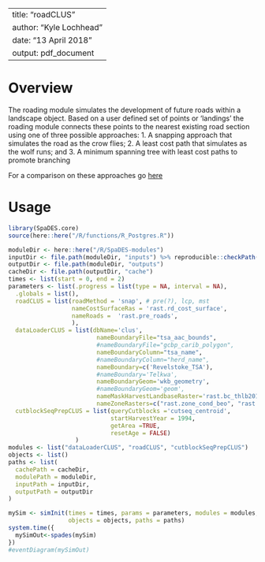 <!--
Copyright 2018 Province of British Columbia
 
Licensed under the Apache License, Version 2.0 (the "License");
you may not use this file except in compliance with the License.
You may obtain a copy of the License at
 
http://www.apache.org/licenses/LICENSE-2.0
 
Unless required by applicable law or agreed to in writing, software distributed under the License is distributed on an "AS IS" BASIS,
WITHOUT WARRANTIES OR CONDITIONS OF ANY KIND, either express or implied.
See the License for the specific language governing permissions and limitations under the License.-->

---
title: "roadCLUS"
author: "Kyle Lochhead"
date: "13 April 2018"
output: pdf_document
---

# Overview

The roading module simulates the development of future roads within a landscape object. Based on a user defined set of points or 'landings' the roading module connects these points to the nearest existing road section using one of three possible approaches:
1. A snapping approach that simulates the road as the crow flies;
2. A least cost path that simulates as the wolf runs; and
3. A minimum spanning tree with least cost paths to promote branching

For a comparison on these approaches go [here](https://github.com/bcgov/clus/blob/master/reports/roads/draft-CLUS-roads.md)


# Usage

```r
library(SpaDES.core)
source(here::here("/R/functions/R_Postgres.R"))

moduleDir <- here::here("/R/SpaDES-modules")
inputDir <- file.path(moduleDir, "inputs") %>% reproducible::checkPath(create = TRUE)
outputDir <- file.path(moduleDir, "outputs")
cacheDir <- file.path(outputDir, "cache")
times <- list(start = 0, end = 2)
parameters <- list(.progress = list(type = NA, interval = NA),
  .globals = list(),
  roadCLUS = list(roadMethod = 'snap', # pre(?), lcp, mst
                  nameCostSurfaceRas = 'rast.rd_cost_surface', 
                  nameRoads =  'rast.pre_roads',
                  ),
  dataLoaderCLUS = list(dbName='clus',
                         nameBoundaryFile="tsa_aac_bounds",
                         #nameBoundaryFile="gcbp_carib_polygon",
                         nameBoundaryColumn="tsa_name",
                         #nameBoundaryColumn="herd_name",
                         nameBoundary=c('Revelstoke_TSA'), 
                         #nameBoundary='Telkwa',
                         nameBoundaryGeom='wkb_geometry',
                         #nameBoundaryGeom='geom',
                         nameMaskHarvestLandbaseRaster='rast.bc_thlb2018',
                         nameZoneRasters=c("rast.zone_cond_beo", "rast.zone_cond_vqo", "rast.zone_cond_wha", "rast.zone_cond_uwr", "rast.zone_cond_nharv", "rast.zone_cond_crithab")),
  cutblockSeqPrepCLUS = list(queryCutblocks ='cutseq_centroid',
                             startHarvestYear = 1994, 
                             getArea =TRUE,
                             resetAge = FALSE)
                   )
modules <- list("dataLoaderCLUS", "roadCLUS", "cutblockSeqPrepCLUS")
objects <- list()
paths <- list(
  cachePath = cacheDir,
  modulePath = moduleDir,
  inputPath = inputDir,
  outputPath = outputDir
)

mySim <- simInit(times = times, params = parameters, modules = modules,
                 objects = objects, paths = paths)
system.time({
  mySimOut<-spades(mySim)
})
#eventDiagram(mySimOut)
```



